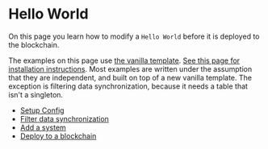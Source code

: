 # Hello World

On this page you learn how to modify a `Hello World` before it is deployed to the blockchain.

The examples on this page use [the vanilla template](../templates/typescript/vanilla).
[See this page for installation instructions](../templates/typescript/getting-started).
Most examples are written under the assumption that they are independent, and built on top of a new vanilla template.
The exception is filtering data synchronization, because it needs a table that isn't a singleton.

- [Setup Config](hello-world/setup-config)
- [Filter data synchronization](hello-world/filter-sync)
- [Add a system](hello-world/add-system)
- [Deploy to a blockchain](hello-world/deploy)
